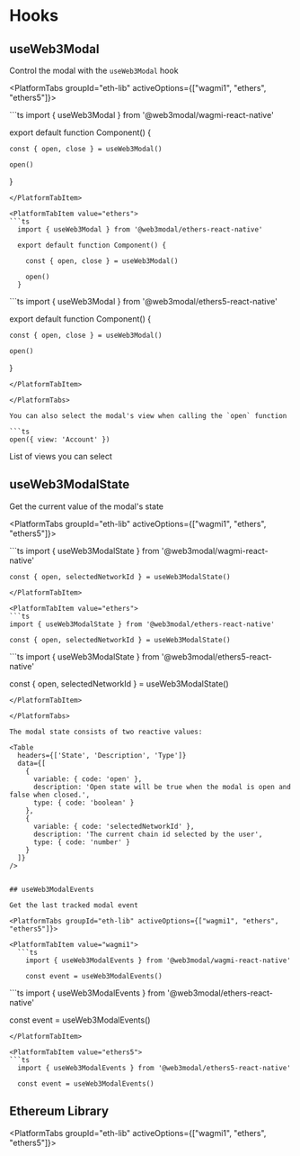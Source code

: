 

# Hooks

## useWeb3Modal

Control the modal with the `useWeb3Modal` hook

<PlatformTabs groupId="eth-lib" activeOptions={["wagmi1", "ethers", "ethers5"]}>

<PlatformTabItem value="wagmi1">
```ts
  import { useWeb3Modal } from '@web3modal/wagmi-react-native'

export default function Component() {

    const { open, close } = useWeb3Modal()

    open()

}

````
</PlatformTabItem>

<PlatformTabItem value="ethers">
```ts
  import { useWeb3Modal } from '@web3modal/ethers-react-native'

  export default function Component() {

    const { open, close } = useWeb3Modal()

    open()
  }
````

</PlatformTabItem>

<PlatformTabItem value="ethers5">
```ts
  import { useWeb3Modal } from '@web3modal/ethers5-react-native'

export default function Component() {

    const { open, close } = useWeb3Modal()

    open()

}

````
</PlatformTabItem>

</PlatformTabs>

You can also select the modal's view when calling the `open` function

```ts
open({ view: 'Account' })
````

List of views you can select

<Table
  headers={['Variable', 'Description']}
  data={[
    {
      variable: { code: 'Connect' },
      description: 'Principal view of the modal - default view when disconnected'
    },
    {
      variable: { code: 'Account' },
      description: 'User profile - default view when connected'
    },
    {
      variable: { code: 'Networks' },
      description:
        'List of available networks - you can select and target a specific network before connecting'
    },
    {
      variable: { code: 'WhatIsANetwork' },
      description: '"What is a network" onboarding view'
    },
    {
      variable: { code: 'WhatIsAWallet' },
      description: '"What is a wallet" onboarding view'
    }
  ]}
/>

## useWeb3ModalState

Get the current value of the modal's state

<PlatformTabs groupId="eth-lib" activeOptions={["wagmi1", "ethers", "ethers5"]}>

<PlatformTabItem value="wagmi1">
  ```ts
    import { useWeb3ModalState } from '@web3modal/wagmi-react-native'

    const { open, selectedNetworkId } = useWeb3ModalState()

````
</PlatformTabItem>

<PlatformTabItem value="ethers">
```ts
import { useWeb3ModalState } from '@web3modal/ethers-react-native'

const { open, selectedNetworkId } = useWeb3ModalState()
````

</PlatformTabItem>

<PlatformTabItem value="ethers5">
```ts
  import { useWeb3ModalState } from '@web3modal/ethers5-react-native'

const { open, selectedNetworkId } = useWeb3ModalState()

````
</PlatformTabItem>

</PlatformTabs>

The modal state consists of two reactive values:

<Table
  headers={['State', 'Description', 'Type']}
  data={[
    {
      variable: { code: 'open' },
      description: 'Open state will be true when the modal is open and false when closed.',
      type: { code: 'boolean' }
    },
    {
      variable: { code: 'selectedNetworkId' },
      description: 'The current chain id selected by the user',
      type: { code: 'number' }
    }
  ]}
/>


## useWeb3ModalEvents

Get the last tracked modal event

<PlatformTabs groupId="eth-lib" activeOptions={["wagmi1", "ethers", "ethers5"]}>

<PlatformTabItem value="wagmi1">
  ```ts
    import { useWeb3ModalEvents } from '@web3modal/wagmi-react-native'

    const event = useWeb3ModalEvents()
````

</PlatformTabItem>

<PlatformTabItem value="ethers">
```ts
  import { useWeb3ModalEvents } from '@web3modal/ethers-react-native'

const event = useWeb3ModalEvents()

````
</PlatformTabItem>

<PlatformTabItem value="ethers5">
```ts
  import { useWeb3ModalEvents } from '@web3modal/ethers5-react-native'

  const event = useWeb3ModalEvents()
````

</PlatformTabItem>

</PlatformTabs>

## Ethereum Library

<PlatformTabs groupId="eth-lib" activeOptions={["wagmi1", "ethers", "ethers5"]}>

<PlatformTabItem value="wagmi1">
  <WagmiHooks />
</PlatformTabItem>

<PlatformTabItem value="ethers">
  <EthersHooks />
</PlatformTabItem>

<PlatformTabItem value="ethers5">
  <Ethers5Hooks />
</PlatformTabItem>

</PlatformTabs>
